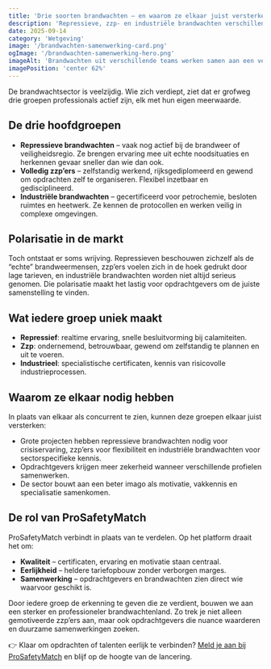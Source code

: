 ```yaml
---
title: 'Drie soorten brandwachten – en waarom ze elkaar juist versterken'
description: 'Repressieve, zzp- en industriële brandwachten verschillen, maar samen maken ze opdrachten veiliger. Ontdek hoe ProSafetyMatch de brug slaat.'
date: 2025-09-14
category: 'Wetgeving'
image: '/brandwachten-samenwerking-card.png'
ogImage: '/brandwachten-samenwerking-hero.png'
imageAlt: 'Brandwachten uit verschillende teams werken samen aan een veiligheidsplan'
imagePosition: 'center 62%'
---
```


De brandwachtsector is veelzijdig. Wie zich verdiept, ziet dat er grofweg drie groepen professionals actief zijn, elk met hun eigen meerwaarde.

## De drie hoofdgroepen

- **Repressieve brandwachten** – vaak nog actief bij de brandweer of veiligheidsregio. Ze brengen ervaring mee uit echte noodsituaties en herkennen gevaar sneller dan wie dan ook.
- **Volledig zzp’ers** – zelfstandig werkend, rijksgediplomeerd en gewend om opdrachten zelf te organiseren. Flexibel inzetbaar en gedisciplineerd.
- **Industriële brandwachten** – gecertificeerd voor petrochemie, besloten ruimtes en heetwerk. Ze kennen de protocollen en werken veilig in complexe omgevingen.

## Polarisatie in de markt

Toch ontstaat er soms wrijving. Repressieven beschouwen zichzelf als de “echte” brandweermensen, zzp’ers voelen zich in de hoek gedrukt door lage tarieven, en industriële brandwachten worden niet altijd serieus genomen. Die polarisatie maakt het lastig voor opdrachtgevers om de juiste samenstelling te vinden.

## Wat iedere groep uniek maakt

- **Repressief**: realtime ervaring, snelle besluitvorming bij calamiteiten.
- **Zzp**: ondernemend, betrouwbaar, gewend om zelfstandig te plannen en uit te voeren.
- **Industrieel**: specialistische certificaten, kennis van risicovolle industrieprocessen.

## Waarom ze elkaar nodig hebben

In plaats van elkaar als concurrent te zien, kunnen deze groepen elkaar juist versterken:

- Grote projecten hebben repressieve brandwachten nodig voor crisiservaring, zzp’ers voor flexibiliteit en industriële brandwachten voor sectorspecifieke kennis.
- Opdrachtgevers krijgen meer zekerheid wanneer verschillende profielen samenwerken.
- De sector bouwt aan een beter imago als motivatie, vakkennis en specialisatie samenkomen.

## De rol van ProSafetyMatch

ProSafetyMatch verbindt in plaats van te verdelen. Op het platform draait het om:

- **Kwaliteit** – certificaten, ervaring en motivatie staan centraal.
- **Eerlijkheid** – heldere tariefopbouw zonder verborgen marges.
- **Samenwerking** – opdrachtgevers en brandwachten zien direct wie waarvoor geschikt is.

Door iedere groep de erkenning te geven die ze verdient, bouwen we aan een sterker en professioneler brandwachtenland. Zo trek je niet alleen gemotiveerde zzp’ers aan, maar ook opdrachtgevers die nuance waarderen en duurzame samenwerkingen zoeken.

👉 Klaar om opdrachten of talenten eerlijk te verbinden? [Meld je aan bij ProSafetyMatch](https://www.probrandwacht.nl/zzp/aanmelden) en blijf op de hoogte van de lancering.
